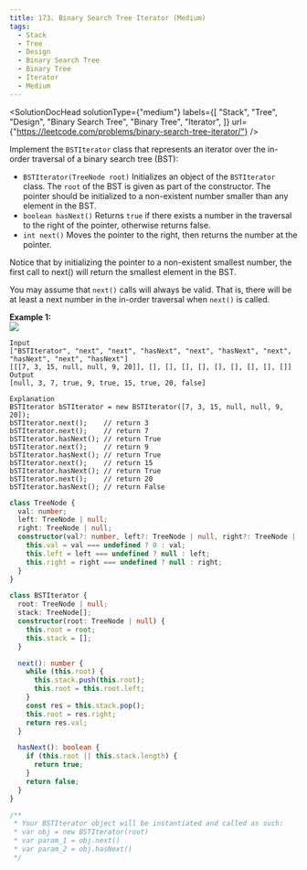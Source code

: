```yaml
---
title: 173. Binary Search Tree Iterator (Medium)
tags:
  - Stack
  - Tree
  - Design
  - Binary Search Tree
  - Binary Tree
  - Iterator
  - Medium
---
```



<SolutionDocHead
  solutionType={"medium"}
  labels={[
    "Stack",
    "Tree",
    "Design",
    "Binary Search Tree",
    "Binary Tree",
    "Iterator",
  ]}
  url={"https://leetcode.com/problems/binary-search-tree-iterator/"}
/>

Implement the `BSTIterator` class that represents an iterator over the in-order traversal of a binary search tree (BST):

- `BSTIterator(TreeNode root)` Initializes an object of the `BSTIterator` class. The `root` of the BST is given as part of the constructor. The pointer should be initialized to a non-existent number smaller than any element in the BST.
- `boolean hasNext()` Returns `true` if there exists a number in the traversal to the right of the pointer, otherwise returns false.
- `int next()` Moves the pointer to the right, then returns the number at the pointer.

Notice that by initializing the pointer to a non-existent smallest number, the first call to next() will return the smallest element in the BST.

You may assume that `next()` calls will always be valid. That is, there will be at least a next number in the in-order traversal when `next()` is called.

<b>Example 1:</b>
<br />
<img src={imageURL} />

```
Input
["BSTIterator", "next", "next", "hasNext", "next", "hasNext", "next", "hasNext", "next", "hasNext"]
[[[7, 3, 15, null, null, 9, 20]], [], [], [], [], [], [], [], [], []]
Output
[null, 3, 7, true, 9, true, 15, true, 20, false]

Explanation
BSTIterator bSTIterator = new BSTIterator([7, 3, 15, null, null, 9, 20]);
bSTIterator.next();    // return 3
bSTIterator.next();    // return 7
bSTIterator.hasNext(); // return True
bSTIterator.next();    // return 9
bSTIterator.hasNext(); // return True
bSTIterator.next();    // return 15
bSTIterator.hasNext(); // return True
bSTIterator.next();    // return 20
bSTIterator.hasNext(); // return False
```

```ts title=TreeNode.ts
class TreeNode {
  val: number;
  left: TreeNode | null;
  right: TreeNode | null;
  constructor(val?: number, left?: TreeNode | null, right?: TreeNode | null) {
    this.val = val === undefined ? 0 : val;
    this.left = left === undefined ? null : left;
    this.right = right === undefined ? null : right;
  }
}
```

```ts title=solution.ts
class BSTIterator {
  root: TreeNode | null;
  stack: TreeNode[];
  constructor(root: TreeNode | null) {
    this.root = root;
    this.stack = [];
  }

  next(): number {
    while (this.root) {
      this.stack.push(this.root);
      this.root = this.root.left;
    }
    const res = this.stack.pop();
    this.root = res.right;
    return res.val;
  }

  hasNext(): boolean {
    if (this.root || this.stack.length) {
      return true;
    }
    return false;
  }
}

/**
 * Your BSTIterator object will be instantiated and called as such:
 * var obj = new BSTIterator(root)
 * var param_1 = obj.next()
 * var param_2 = obj.hasNext()
 */
```
